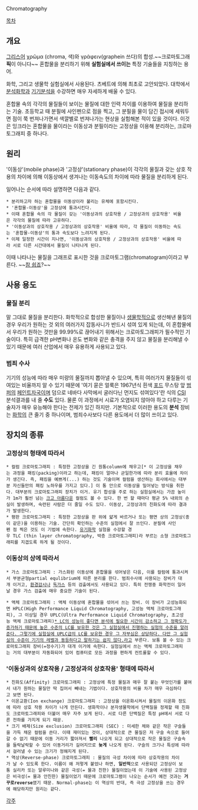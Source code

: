 Chromatography

[[목차]]

== 개요 ==
[[그리스어]] χρῶμα (chroma, 색)와 γράφειν(graphein 쓰다)의 합성.~~크로마토그래'''픽'''이 아니다~~ 혼합물을 분리하기 위해 '''실험실에서 쓰이는''' 특정 기술들을 지칭하는 용어.

화학, 그리고 생물학 실험실에서 사용된다. 츠베트에 의해 최초로 고안되었다. 대학에서 [[분석화학]]과 [[기기분석]]을 수강하면 매우 자세하게 배울 수 있다.

혼합물 속의 각각의 물질들이 보이는 물질에 대한 인력 차이를 이용하여 물질을 분리하는 기술. 초등학교 때 분필에 사인펜으로 점을 찍고, 그 분필을 물이 담긴 접시에 세워두면 점이 쭉 번져나가면서 색깔별로 번져나가는 현상을 실험해본 적이 있을 것이다. 이것은 잉크라는 혼합물을 물이라는 이동상과 분필이라는 고정상을 이용해 분리하는, 크로마토그래피 중 하나다. 

== 원리 ==
'이동상'(mobile phase)과 '고정상'(stationary phase)이 각각의 물질과 갖는 상호 작용의 차이에 의해 이동상에서 생겨나는 이동속도의 차이에 따라 물질을 분리하게 된다. 

일어나는 순서에 따라 설명하면 다음과 같다. 
 * 분리하고자 하는 혼합물을 이동상이라 불리는 유체에 포함시킨다.
 * '혼합물-이동상'을 고정상에 통과시킨다.
 * 이때 혼합물 속의 각 물질이 갖는 '이동상과의 상호작용 / 고정상과의 상호작용' 비율은 각각의 물질에 따라 고유하다.
 * '이동상과의 상호작용 / 고정상과의 상호작용' 비율에 따라, 각 물질이 이동하는 속도는 '혼합물-이동상'의 통과 속도보다 느려지게 된다.
 * 이제 일정한 시간이 지나면, '이동상과의 상호작용 / 고정상과의 상호작용' 비율에 따라 서로 다른 시간대에서 물질이 나타나게 된다.
이때 나타나는 물질을 그래프로 표시한 것을 크로마토그램(chromatogram)이라고 부른다.
~~[[참 쉽죠]]?~~

== 사용 용도 ==
=== 물질 분리 ===
말 그대로 물질을 분리한다. 화학적으로 합성한 물질이나 [[생물학]]적으로 생산해낸 물질의 경우 우리가 원하는 것 외의 여러가지 잡동사니가 반드시 섞여 있게 되는데, 이 혼합물에서 우리가 원하는 것만을 99.99%로 끊어내기 위해서는 크로마토그래피가 필수적인 기술이다. 특히 급격한 pH변화나 온도 변화와 같은 충격을 주지 않고 물질을 분리해낼 수 있기 때문에 여러 산업에서 매우 유용하게 사용되고 있다.

=== 범죄 수사 ===
기기의 성능에 따라 매우 미량의 물질까지 뽑아낼 수 있으며, 특히 여러가지 물질들이 섞여있는 비율까지 알 수 있기 때문에 '여기 묻은 얼룩은 1967년식 흰색 [[포드]] 무스탕 앞 [[범퍼]]의 [[페인트]]자국이며 덤으로 네바다 사막에서 굴러다닌 먼지도 섞여있다'란 식의 [[CSI]] 분석결과를 내 줄 '''수도''' 있다. 물론 이 과정에서 시료가 오염되지 않아야 하고 다루는 기술자가 매우 유능해야 한다는 전제가 있긴 하지만. 
기본적으로 이러한 용도의 '''분석''' 장비는 [[화학]]의 큰 줄기 중 하나이며, 범죄수사보다 다른 용도에서 더 많이 쓰이고 있다.

== 장치의 종류 ==
=== 고정상의 형태에 따라서 ===
 * 컬럼 크로마토그래피 : 특정한 고정상을 긴 원통column에 채우고[* 이 고정상을 채우는 과정을 패킹(packing)이라고 하는데, 패킹이 얼마나 균일한가에 따라 분리 효율에 차이가 생긴다. 즉, 패킹을 예쁘게(...) 하는 것도 기술이며 컬럼을 생산하는 회사에서는 대부분 자신들만의 패킹 노하우를 가지고 있다.] 이 통 안으로 이동상을 밀어넣는 방식을 취한다. 대부분의 크로마토그래피 장치가 이거. 유기 합성을 주로 하는 실험실에서는 가끔 높이가 1m가 훨씬 넘는 [[크고 아름다운]] 컬럼도 볼 수 있다. 한 번 할 때마다 평균 5% 내외의 손실이 발생하며, 숙련된 사람은 더 줄일 수도 있다. 이동상, 고정상과의 친화도에 따라 결과가 발생한다.
 * 평판 크로마토그래피 : 특정한 고정상을 판 위에 얇게 바르거나 또는 평면 상의 고정상(종이 같은)을 이용하는 기술. 간단히 확인하는 수준의 실험에서 잘 쓰인다. 분필에 사인펜 점 찍은 것도 이 기법에 속한다. [[유기화학]] 실험을 수강할 경우 TLC (thin layer chromatography, 박층 크로마토그래피)라 부르는 소형 크로마토그래피를 지겹도록 하게 될 것이다. 

=== 이동상의 상에 따라서 ===
 * 가스 크로마토그래피 : 가스화된 이동상에 혼합물을 섞어넣은 다음, 이를 컬럼에 통과시켜서 부분균형partial equlibrium에 따른 분리를 한다. 범죄수사에 사용되는 장비가 대개 이거고, [[환경]]감시나 [[독가스]] 등의 검출에서도 사용되고 있다. 특히 전쟁중 화학전이 일어날 경우 가스 검출에 매우 중요한 기술이 된다. 

 * 액체 크로마토그래피 : 액체 이동상에 혼합물을 섞어서 쓰는 장비. 이 장비가 고성능화되면 HPLC(High Performance Liquid Chromatography, 고성능 액체 크로마토그래피), 그 이상일 경우 UPLC(Ultra Performance Liquid Chromatography, 초고성능 액체 크로마토그래피)[[* LC의 성능이 좋다면 분석에 필요한 시간이 감소하고 그 정확도가 증가하기 때문에 높은 수준의 LC를 보유한 것은 그 실험실에서 진행하는 실험의 수준을 알려준다. 그렇기에 실험실에 UPLC급의 LC를 보유한 경우 그 자부심은 상당하다. 다만 그 실험실의 수준이 기기의 레벨과 동등하다고 말하기는 쉽지 않다.]]라고 부른다. 보통 볼 수 있는 크로마토그래피 장비(=정수기)가 대개 이거에 속한다. 실험실에서 쓰는 액체 크로마토그래피는 거의 대부분이 자동화되어 있어 컴퓨터로 모든 과정을 편하게 컨트롤할 수 있다. 

=== '이동상과의 상호작용 / 고정상과의 상호작용' 형태에 따라서 ===
 * 친화도(Affinity) 크로마토그래피 : 고정상에 특정 물질과 매우 잘 붙는 무엇인가를 붙여서 내가 원하는 물질만 딱 집어서 빼내는 기법이다. 상호작용의 비율 차가 매우 극심하다고 보면 된다. 
 * 이온교환(Ion exchange) 크로마토그래피 : 고정상을 이온화시켜서 물질의 이온화 정도에 따라 상호 작용 차이가 나게 만든다. 생화학이나 분자생물학에서 단백질을 정제할 때 친화도 크로마토그래피와 더불어 매우 자주 보게 된다. 서로 다른 단백질은 특정 pH에서 서로 다른 전하를 가지게 되기 때문. 
 * 크기 배제(Size exclusion) 크로마토그래피 (SEC) : 미세한 체와 같은 작은 구슬들을 가득 채운 컬럼을 쓴다. 이때 재미있는 것이, 상대적으로 큰 물질은 저 구슬 속으로 들어갈 수 없기 때문에 이동 거리가 짧아져서 '''빨리''' 나오게 되고 상대적으로 작은 물질은 구슬속을 들락날락할 수 있어 이동거리가 길어지므로 '''늦게''' 나오게 된다. 구슬의 크기나 특성에 따라서 걸러낼 수 있는 크기가 정해지게 된다.
 * 역상(Reverse-phase) 크로마토그래피 : 물질의 극성 차이에 따라 상호작용의 차이가 날 수 있도록 한다. 이름이 왜 저렇게 붙었나 하면, '''일반적'''으로 사용되던 고정상이 보통 실리카 또는 알루미나와 같은 극성(= 물과 친한) 물질이었는데 이 기술에 사용된 고정상은 비극성(= 물과 안친한) 물질이었기 때문에 크로마토그램이 나오는 순서가 예전 것과는 '''거꾸로reverse'''였기 때문. Normal-phase는 이 역상의 반대, 즉 극성 고정상을 쓰는 경우에 해당하지만 원리는 같다. 

[[각주]]
